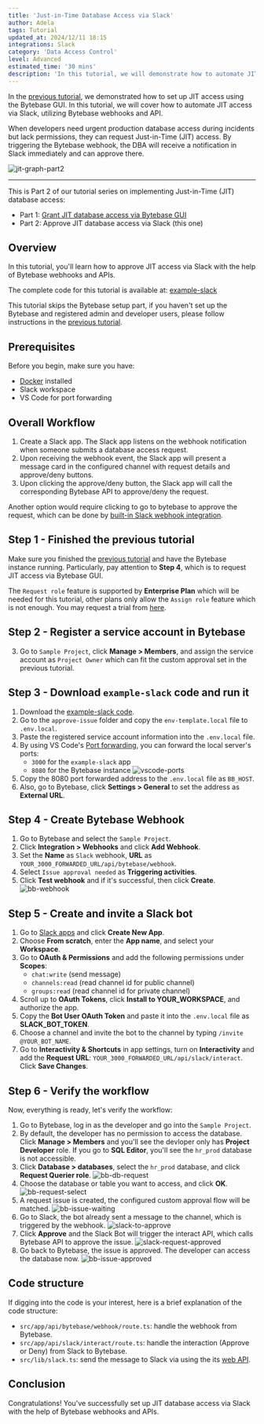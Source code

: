 ```yaml
---
title: 'Just-in-Time Database Access via Slack'
author: Adela
tags: Tutorial
updated_at: 2024/12/11 18:15
integrations: Slack
category: 'Data Access Control'
level: Advanced
estimated_time: '30 mins'
description: 'In this tutorial, we will demonstrate how to automate JIT access via Slack, utilizing Bytebase webhooks and API'
---
```


In the [previous tutorial](/tutorials/just-in-time-database-access-part1), we demonstrated how to set up JIT access using the Bytebase GUI. In this tutorial, we will cover how to automate JIT access via Slack, utilizing Bytebase webhooks and API.

When developers need urgent production database access during incidents but lack permissions, they can request Just-in-Time (JIT) access. By triggering the Bytebase webhook, the DBA will receive a notification in Slack immediately and can approve there.

![jit-graph-part2](/content/docs/tutorials/just-in-time-database-access-part2/jit-graph2.webp)

---

This is Part 2 of our tutorial series on implementing Just-in-Time (JIT) database access:

- Part 1: [Grant JIT database access via Bytebase GUI](/tutorials/just-in-time-database-access-part1)
- Part 2: Approve JIT database access via Slack (this one)

## Overview

In this tutorial, you'll learn how to approve JIT access via Slack with the help of Bytebase webhooks and APIs.

<HintBlock type="info">

The complete code for this tutorial is available at: [example-slack](https://github.com/bytebase/example-slack)

</HintBlock>

This tutorial skips the Bytebase setup part, if you haven't set up the Bytebase and registered admin and developer users, please follow instructions in the [previous tutorial](/tutorials/just-in-time-database-access-part1).

## Prerequisites

Before you begin, make sure you have:

- [Docker](https://www.docker.com/) installed
- Slack workspace
- VS Code for port forwarding

## Overall Workflow

1. Create a Slack app. The Slack app listens on the webhook notification when someone submits a database access request.
1. Upon receiving the webhook event, the Slack app will present a message card in the configured channel with request details and approve/deny buttons.
1. Upon clicking the approve/deny button, the Slack app will call the corresponding Bytebase API to approve/deny the request.

Another option would require clicking to go to bytebase to approve the request, which can be done by [built-in Slack webhook integration](/change-database/webhook/#slack).

## Step 1 - Finished the previous tutorial

Make sure you finished the [previous tutorial](/tutorials/just-in-time-database-access-part1) and have the Bytebase instance running. Particularly, pay attention to **Step 4**, which is to request JIT access via Bytebase GUI.

The `Request role` feature is supported by **Enterprise Plan** which will be needed for this tutorial, other plans only allow the `Assign role` feature which is not enough. You may request a trial from [here](https://www.bytebase.com/contact-us/).

## Step 2 - Register a service account in Bytebase

<IncludeBlock url="/docs/share/tutorials/create-service-account"></IncludeBlock>

3. Go to `Sample Project`, click **Manage > Members**, and assign the service account as `Project Owner` which can fit the custom approval set in the previous tutorial.

## Step 3 - Download `example-slack` code and run it

1. Download the [example-slack code](https://github.com/bytebase/example-slack).
1. Go to the `approve-issue` folder and copy the `env-template.local` file to `.env.local`.
1. Paste the registered service account information into the `.env.local` file.
1. By using VS Code's [Port forwarding](https://code.visualstudio.com/docs/editor/port-forwarding), you can forward the local server's ports:
   - `3000` for the `example-slack` app
   - `8080` for the Bytebase instance
     ![vscode-ports](/content/docs/tutorials/just-in-time-database-access-part2/vscode-ports.webp)
1. Copy the 8080 port forwarded address to the `.env.local` file as `BB_HOST`.
1. Also, go to Bytebase, click **Settings > General** to set the address as **External URL**.

## Step 4 - Create Bytebase Webhook

1. Go to Bytebase and select the `Sample Project`.
1. Click **Integration > Webhooks** and click **Add Webhook**.
1. Set the **Name** as `Slack` webhook, **URL** as `YOUR_3000_FORWARDED_URL/api/bytebase/webhook`.
1. Select `Issue approval needed` as **Triggering activities**.
1. Click **Test webhook** and if it's successful, then click **Create**.
   ![bb-webhook](/content/docs/tutorials/just-in-time-database-access-part2/bb-webhook.webp)

## Step 5 - Create and invite a Slack bot

1. Go to [Slack apps](https://api.slack.com/apps) and click **Create New App**.
1. Choose **From scratch**, enter the **App name**, and select your **Workspace**.
1. Go to **OAuth & Permissions** and add the following permissions under **Scopes**:
   - `chat:write` (send message)
   - `channels:read` (read channel id for public channel)
   - `groups:read` (read channel id for private channel)
1. Scroll up to **OAuth Tokens**, click **Install to YOUR_WORKSPACE**, and authorize the app.
1. Copy the **Bot User OAuth Token** and paste it into the `.env.local` file as **SLACK_BOT_TOKEN**.
1. Choose a channel and invite the bot to the channel by typing `/invite @YOUR_BOT_NAME`.
1. Go to **Interactivity & Shortcuts** in app settings, turn on **Interactivity** and add the **Request URL**: `YOUR_3000_FORWARDED_URL/api/slack/interact`. Click **Save Changes**.

## Step 6 - Verify the workflow

Now, everything is ready, let's verify the workflow:

1. Go to Bytebase, log in as the developer and go into the `Sample Project`.
1. By default, the developer has no permission to access the database. Click **Manage > Members** and you'll see the devloper only has **Project Developer** role. If you go to **SQL Editor**, you'll see the `hr_prod` database is not accessible.
1. Click **Database > databases**, select the `hr_prod` database, and click **Request Querier role**.
   ![bb-db-request](/content/docs/tutorials/just-in-time-database-access-part2/bb-db-request.webp)
1. Choose the database or table you want to access, and click **OK**.
   ![bb-request-select](/content/docs/tutorials/just-in-time-database-access-part2/bb-request-select.webp)
1. A request issue is created, the configured custom approval flow will be matched.
   ![bb-issue-waiting](/content/docs/tutorials/just-in-time-database-access-part2/bb-issue-waiting.webp)
1. Go to Slack, the bot already sent a message to the channel, which is triggered by the webhook.
   ![slack-to-approve](/content/docs/tutorials/just-in-time-database-access-part2/slack-to-approve.webp)
1. Click **Approve** and the Slack Bot will trigger the interact API, which calls Bytebase API to approve the issue.
   ![slack-request-approved](/content/docs/tutorials/just-in-time-database-access-part2/slack-request-approved.webp)
1. Go back to Bytebase, the issue is approved. The developer can access the database now.
   ![bb-issue-approved](/content/docs/tutorials/just-in-time-database-access-part2/bb-issue-approved.webp)

## Code structure

If digging into the code is your interest, here is a brief explanation of the code structure:

- `src/app/api/bytebase/webhook/route.ts`: handle the webhook from Bytebase.
- `src/app/api/slack/interact/route.ts`: handle the interaction (Approve or Deny) from Slack to Bytebase.
- `src/lib/slack.ts`: send the message to Slack via using the its [web API](https://tools.slack.dev/node-slack-sdk/web-api/).

## Conclusion

Congratulations! You've successfully set up JIT database access via Slack with the help of Bytebase webhooks and APIs.

